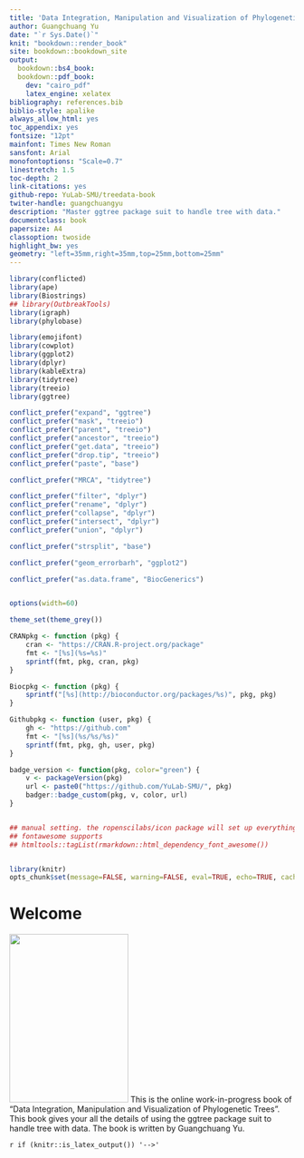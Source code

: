 ```yaml
---
title: 'Data Integration, Manipulation and Visualization of Phylogenetic Trees'
author: Guangchuang Yu
date: "`r Sys.Date()`"
knit: "bookdown::render_book"
site: bookdown::bookdown_site
output:
  bookdown::bs4_book:
  bookdown::pdf_book:
    dev: "cairo_pdf"
    latex_engine: xelatex
bibliography: references.bib
biblio-style: apalike
always_allow_html: yes
toc_appendix: yes
fontsize: "12pt"
mainfont: Times New Roman
sansfont: Arial
monofontoptions: "Scale=0.7"
linestretch: 1.5
toc-depth: 2
link-citations: yes
github-repo: YuLab-SMU/treedata-book
twiter-handle: guangchuangyu
description: "Master ggtree package suit to handle tree with data."
documentclass: book
papersize: A4
classoption: twoside
highlight_bw: yes
geometry: "left=35mm,right=35mm,top=25mm,bottom=25mm"
---
```



```r
library(conflicted)
library(ape)
library(Biostrings)
## library(OutbreakTools)
library(igraph)
library(phylobase)

library(emojifont)
library(cowplot)
library(ggplot2)
library(dplyr)
library(kableExtra)
library(tidytree)
library(treeio)
library(ggtree)

conflict_prefer("expand", "ggtree")
conflict_prefer("mask", "treeio")
conflict_prefer("parent", "treeio")
conflict_prefer("ancestor", "treeio")
conflict_prefer("get.data", "treeio")
conflict_prefer("drop.tip", "treeio")
conflict_prefer("paste", "base")

conflict_prefer("MRCA", "tidytree")

conflict_prefer("filter", "dplyr")
conflict_prefer("rename", "dplyr")
conflict_prefer("collapse", "dplyr")
conflict_prefer("intersect", "dplyr")
conflict_prefer("union", "dplyr")

conflict_prefer("strsplit", "base")

conflict_prefer("geom_errorbarh", "ggplot2")

conflict_prefer("as.data.frame", "BiocGenerics")


options(width=60)

theme_set(theme_grey())

CRANpkg <- function (pkg) {
    cran <- "https://CRAN.R-project.org/package"
    fmt <- "[%s](%s=%s)"
    sprintf(fmt, pkg, cran, pkg)
}

Biocpkg <- function (pkg) {
    sprintf("[%s](http://bioconductor.org/packages/%s)", pkg, pkg)
}

Githubpkg <- function (user, pkg) {
    gh <- "https://github.com"
    fmt <- "[%s](%s/%s/%s)"
    sprintf(fmt, pkg, gh, user, pkg)
}

badge_version <- function(pkg, color="green") {
    v <- packageVersion(pkg)
    url <- paste0("https://github.com/YuLab-SMU/", pkg)
    badger::badge_custom(pkg, v, color, url)
}


## manual setting. the ropenscilabs/icon package will set up everything for you.
## fontawesome supports
## htmltools::tagList(rmarkdown::html_dependency_font_awesome())


library(knitr)
opts_chunk$set(message=FALSE, warning=FALSE, eval=TRUE, echo=TRUE, cache=TRUE, dev='svg')
```


# Welcome {-}

<img class="cover" src="book-cover.png" width="210" height="297" /> This is the online work-in-progress book of "Data Integration, Manipulation and Visualization of Phylogenetic Trees". This book gives your all the details of using the ggtree package suit to handle tree with data. The book is written by Guangchuang Yu.


`r if (knitr::is_latex_output()) '-->'`




<!--

<center>
<img src="book-cover.png" style="width:500px;border:2px solid black;"/>
</center>

-->
